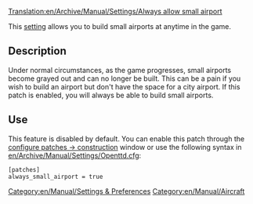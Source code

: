 [[Translation:en/Archive/Manual/Settings/Always allow small airport]]
[[Category:en/Manual/Settings & Preferences]]
[[Category:en/Manual/Aircraft]]

This [[en/Archive/Manual/Settings/Advanced Settings|setting]] allows you to build small airports at anytime in the game.

== Description ==
Under normal circumstances, as the game progresses, small airports become grayed out and can no longer be built. This can be a pain if you wish to build an airport but don't have the space for a city airport. If this patch is enabled, you will always be able to build small airports.

== Use ==
This feature is disabled by default. You can enable this patch through the [[en/Archive/Manual/Settings/Configuring patches/Construction|configure patches -> construction]] window or use the following syntax in [[en/Archive/Manual/Settings/Openttd.cfg]]:

<pre>
[patches]
always_small_airport = true
</pre>